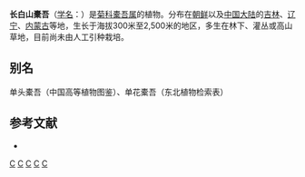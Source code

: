 {{Speciesbox 
| genus = Ligularia
| species = jamesii
| authority = (Hemsl.) Kom.
}}

'''长白山橐吾'''（[[学名|学名]]：{{lang|la|''Ligularia jamesii''}}）是[[菊科|菊科]][[橐吾属|橐吾属]]的植物。分布在[[朝鲜|朝鲜]]以及[[中国大陆|中国大陆]]的[[吉林|吉林]]、[[辽宁|辽宁]]、[[内蒙古|内蒙古]]等地，生长于海拔300米至2,500米的地区，多生在林下、灌丛或高山草地，目前尚未由人工引种栽培。

== 别名 ==
单头橐吾（中国高等植物图鉴）、单花橐吾（东北植物检索表）

== 参考文献 ==
<div class="references-small">
* {{cite web| url =http://www.bioinfo.cn/db05/KmzwSpecies.php?action=view&id=5009| title =长白山橐吾| work =《中国高等植物数据库全库》| publisher =中国科学院微生物研究所| author =昆明植物研究所| accessdate =2009-02-25| deadurl =yes| archiveurl =https://web.archive.org/web/20160305051442/http://www.bioinfo.cn/db05/KmzwSpecies.php?action=view&id=5009| archivedate =2016-03-05}}
</div>
{{Taxonbar|from=Q15231587}}

[[Category:橐吾属|C]]
[[Category:朝鲜植物|C]]
[[Category:吉林植物|C]]
[[Category:辽宁植物|C]]
[[Category:内蒙古植物|C]]